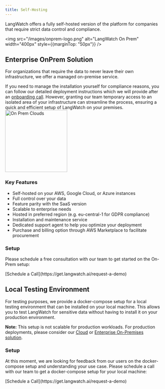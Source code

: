 ```yaml
---
title: Self-Hosting
---
```


LangWatch offers a fully self-hosted version of the platform for companies that require strict data control and compliance.

<img src="/images/onprem-logo.png" alt="LangWatch On Prem" width="400px" style={{marginTop: "50px"}} />

## Enterprise OnPrem Solution

For organizations that require the data to never leave their own infrastructure, we offer a managed on-premise service.

If you need to manage the installation yourself for compliance reasons, you can follow our detailed deployment instructions which we will provide after an [onboarding call](https://meetings-eu1.hubspot.com/manouk-draisma). However, granting our team temporary access to an isolated area of your infrastructure can streamline the process, ensuring a quick and efficient setup of LangWatch on your premises.
<img src="/images/onprem-clouds.png" alt="On Prem Clouds" width="200px" />

### Key Features

- Self-hosted on your AWS, Google Cloud, or Azure instances
- Full control over your data
- Feature parity with the SaaS version
- Scalable to enterprise needs
- Hosted in preferred region (e.g. eu-central-1 for GDPR compliance)
- Installation and maintenance service
- Dedicated support agent to help you optimize your deployment
- Purchase and billing option through AWS Marketplace to facilitate procurement

### Setup

Please schedule a free consultation with our team to get started on the On-Prem setup:

<div style={{fontSize: "18px", marginBottom: "56px"}}>
[Schedule a Call](https://get.langwatch.ai/request-a-demo)
</div>

## Local Testing Environment

For testing purposes, we provide a docker-compose setup for a local testing environment that can be installed on your local machine. This allows you to test LangWatch for sensitive data without having to install it on your production environment.

**Note:** This setup is not scalable for production workloads. For production deployments, please consider our [Cloud](https://app.langwatch.ai) or [Enterprise On-Premises solution](#enterprise-on-premises-solution).

### Setup

At this moment, we are looking for feedback from our users on the docker-compose setup and understanding your use case.
Please schedule a call with our team to get a docker-compose setup for your local machine:

<div style={{fontSize: "18px", marginBottom: "56px"}}>
[Schedule a Call](https://get.langwatch.ai/request-a-demo)
</div>